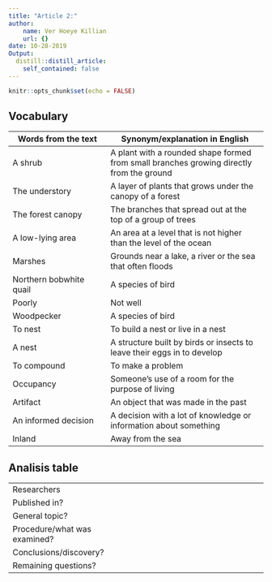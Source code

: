 ```yaml
---
title: "Article 2:" 
author:
    name: Ver Hoeye Killian
    url: {} 
date: 10-28-2019
Output:
  distill::distill_article: 
    self_contained: false
---
```


```r
knitr::opts_chunk$set(echo = FALSE)
```

## Vocabulary 

| Words from the text  | Synonym/explanation in English |
| -------------------  | ------------------------------ |
| A shrub              | A plant with a rounded shape formed from small branches growing directly from the ground |
| The understory       | A layer of plants that grows under the canopy of a forest |
| The forest canopy    | The branches that spread out at the top of a group of trees |
| A low-lying area     | An area at a level that is not higher than the level of the ocean |
| Marshes              | Grounds near a lake, a river or the sea that often floods |
| Northern bobwhite quail | A species of bird |
| Poorly               | Not well |
| Woodpecker           | A species of bird |
| To nest              | To build a nest or live in a nest |
| A nest               | A structure built by birds or insects to leave their eggs in to develop |
| To compound          | To make a problem |
| Occupancy            | Someone's use of a room for the purpose of living |
| Artifact             | An object that was made in the past |
| An informed decision | A decision with a lot of knowledge or information about something |
| Inland               | Away from the sea | 

## Analisis table 

|                              |                                                                     |
| ---------------------------- | ------------------------------------------------------------------- |
| Researchers                  | 
| Published in?                | 
| General topic?               | 
| Procedure/what was examined? | 
| Conclusions/discovery?       | 
| Remaining questions?         | 

